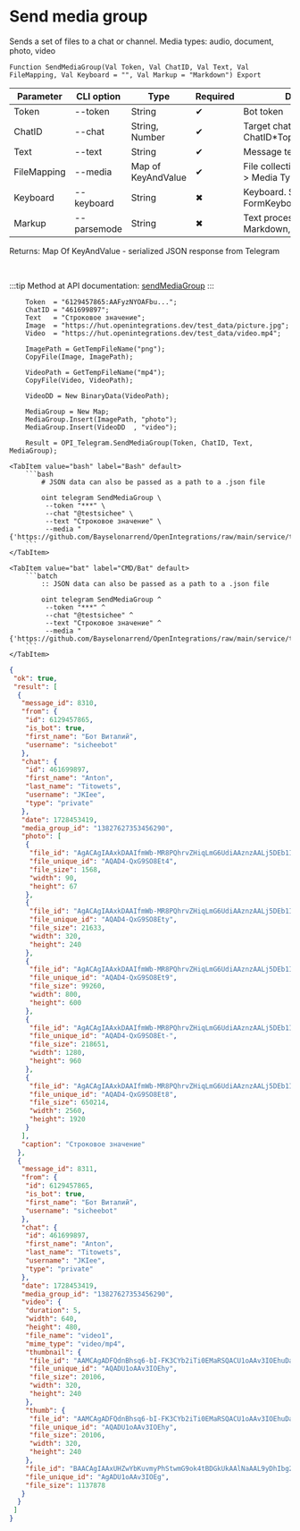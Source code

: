 ﻿---
sidebar_position: 7
description: Send media group and other functions to work with Telegram in the Open Integration Package, a free open-source integration library for 1C:Enterprise 8, OneScript and CLI
keywords: [1C, 1С, 1С:Enterprise, 1С:Enterprise 8.3, API, Integration, Services, Exchange, OneScript, CLI, Telegram]
---


# Send media group
 Sends a set of files to a chat or channel. Media types: audio, document, photo, video



`Function SendMediaGroup(Val Token, Val ChatID, Val Text, Val FileMapping, Val Keyboard = "", Val Markup = "Markdown") Export`

  | Parameter | CLI option | Type | Required | Description |
  |-|-|-|-|-|
  | Token | --token | String | &#x2714; | Bot token |
  | ChatID | --chat | String, Number | &#x2714; | Target chat ID or ChatID*TopicID |
  | Text | --text | String | &#x2714; | Message text |
  | FileMapping | --media | Map of KeyAndValue | &#x2714; | File collection: Key > File, Value > Media Type |
  | Keyboard | --keyboard | String | &#x2716; | Keyboard. See FormKeyboardFromButtonArray |
  | Markup | --parsemode | String | &#x2716; | Text processing type (HTML, Markdown, MarkdownV2) |

  
  Returns:  Map Of KeyAndValue - serialized JSON response from Telegram

<br/>

:::tip
Method at API documentation: [sendMediaGroup](https://core.telegram.org/bots/api#sendmediagroup)
:::
<br/>



```bsl title="1C:Enterprise/OneScript code example"
    Token  = "6129457865:AAFyzNYOAFbu...";
    ChatID = "461699897";
    Text   = "Строковое значение";
    Image  = "https://hut.openintegrations.dev/test_data/picture.jpg";
    Video  = "https://hut.openintegrations.dev/test_data/video.mp4";

    ImagePath = GetTempFileName("png");
    CopyFile(Image, ImagePath);

    VideoPath = GetTempFileName("mp4");
    CopyFile(Video, VideoPath);

    VideoDD = New BinaryData(VideoPath);

    MediaGroup = New Map;
    MediaGroup.Insert(ImagePath, "photo");
    MediaGroup.Insert(VideoDD  , "video");

    Result = OPI_Telegram.SendMediaGroup(Token, ChatID, Text, MediaGroup);
```
 

 <Tabs>
  
    <TabItem value="bash" label="Bash" default>
        ```bash
            # JSON data can also be passed as a path to a .json file
            
            oint telegram SendMediaGroup \
             --token "***" \
             --chat "@testsichee" \
             --text "Строковое значение" \
             --media "{'https://github.com/Bayselonarrend/OpenIntegrations/raw/main/service/test_data/document.docx':'document','C:\\Users\\Administrator\\AppData\\Local\\Temp\\m03dwohmqnk.docx':'document'}"
        ```
    </TabItem>
  
    <TabItem value="bat" label="CMD/Bat" default>
        ```batch
            :: JSON data can also be passed as a path to a .json file
            
            oint telegram SendMediaGroup ^
             --token "***" ^
             --chat "@testsichee" ^
             --text "Строковое значение" ^
             --media "{'https://github.com/Bayselonarrend/OpenIntegrations/raw/main/service/test_data/document.docx':'document','C:\\Users\\Administrator\\AppData\\Local\\Temp\\m03dwohmqnk.docx':'document'}"
        ```
    </TabItem>
</Tabs>


```json title="Result"
{
 "ok": true,
 "result": [
  {
   "message_id": 8310,
   "from": {
    "id": 6129457865,
    "is_bot": true,
    "first_name": "Бот Виталий",
    "username": "sicheebot"
   },
   "chat": {
    "id": 461699897,
    "first_name": "Anton",
    "last_name": "Titowets",
    "username": "JKIee",
    "type": "private"
   },
   "date": 1728453419,
   "media_group_id": "13827627353456290",
   "photo": [
    {
     "file_id": "AgACAgIAAxkDAAIfmWb-MR8PQhrvZHiqLmG6UdiAAznzAALj5DEb1I7wSxB3bmqDIveAAQADAgADcwADNgQ",
     "file_unique_id": "AQAD4-QxG9SO8Et4",
     "file_size": 1568,
     "width": 90,
     "height": 67
    },
    {
     "file_id": "AgACAgIAAxkDAAIfmWb-MR8PQhrvZHiqLmG6UdiAAznzAALj5DEb1I7wSxB3bmqDIveAAQADAgADbQADNgQ",
     "file_unique_id": "AQAD4-QxG9SO8Ety",
     "file_size": 21633,
     "width": 320,
     "height": 240
    },
    {
     "file_id": "AgACAgIAAxkDAAIfmWb-MR8PQhrvZHiqLmG6UdiAAznzAALj5DEb1I7wSxB3bmqDIveAAQADAgADeAADNgQ",
     "file_unique_id": "AQAD4-QxG9SO8Et9",
     "file_size": 99260,
     "width": 800,
     "height": 600
    },
    {
     "file_id": "AgACAgIAAxkDAAIfmWb-MR8PQhrvZHiqLmG6UdiAAznzAALj5DEb1I7wSxB3bmqDIveAAQADAgADeQADNgQ",
     "file_unique_id": "AQAD4-QxG9SO8Et-",
     "file_size": 218651,
     "width": 1280,
     "height": 960
    },
    {
     "file_id": "AgACAgIAAxkDAAIfmWb-MR8PQhrvZHiqLmG6UdiAAznzAALj5DEb1I7wSxB3bmqDIveAAQADAgADdwADNgQ",
     "file_unique_id": "AQAD4-QxG9SO8Et8",
     "file_size": 650214,
     "width": 2560,
     "height": 1920
    }
   ],
   "caption": "Строковое значение"
  },
  {
   "message_id": 8311,
   "from": {
    "id": 6129457865,
    "is_bot": true,
    "first_name": "Бот Виталий",
    "username": "sicheebot"
   },
   "chat": {
    "id": 461699897,
    "first_name": "Anton",
    "last_name": "Titowets",
    "username": "JKIee",
    "type": "private"
   },
   "date": 1728453419,
   "media_group_id": "13827627353456290",
   "video": {
    "duration": 5,
    "width": 640,
    "height": 480,
    "file_name": "video1",
    "mime_type": "video/mp4",
    "thumbnail": {
     "file_id": "AAMCAgADFQdnBhsq6-bI-FK3CYb2iTi0EMaRSQACU1oAAv3IOEhuDaGGTZyj9AEAB20AAzYE",
     "file_unique_id": "AQADU1oAAv3IOEhy",
     "file_size": 20106,
     "width": 320,
     "height": 240
    },
    "thumb": {
     "file_id": "AAMCAgADFQdnBhsq6-bI-FK3CYb2iTi0EMaRSQACU1oAAv3IOEhuDaGGTZyj9AEAB20AAzYE",
     "file_unique_id": "AQADU1oAAv3IOEhy",
     "file_size": 20106,
     "width": 320,
     "height": 240
    },
    "file_id": "BAACAgIAAxUHZwYbKuvmyPhStwmG9ok4tBDGkUkAAlNaAAL9yDhIbg2hhk2co_Q2BA",
    "file_unique_id": "AgADU1oAAv3IOEg",
    "file_size": 1137878
   }
  }
 ]
}
```
